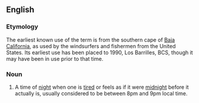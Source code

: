 ==English==

===Etymology===
The earliest known use of the term is from the southern cape of [[w:Baja California|Baja California]], as used by the windsurfers and fishermen from the United States. Its earliest use has been placed to 1990, Los Barrilles, BCS, though it may have been in use prior to that time.

===Noun===
{{en-noun|head=[[Baja]] [[midnight|Midnight]]}}

# {{context|US|Baja California|lang=en}} A time of [[night]] when one is [[tired]] or feels as if it were [[midnight]] before it actually is, usually considered to be between 8pm and 9pm local time.